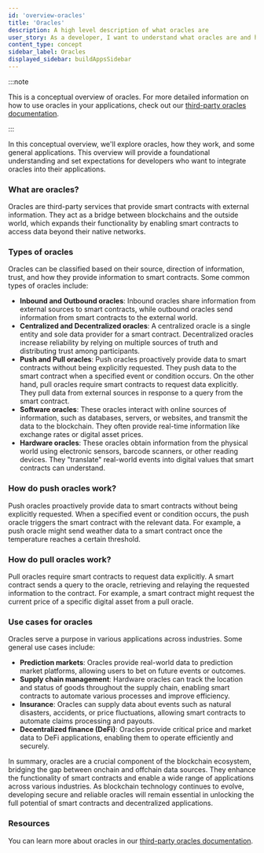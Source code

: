 ```yaml
---
id: 'overview-oracles'
title: 'Oracles'
description: A high level description of what oracles are
user_story: As a developer, I want to understand what oracles are and how they work.
content_type: concept
sidebar_label: Oracles
displayed_sidebar: buildAppsSidebar
---
```



:::note

This is a conceptual overview of oracles. For more detailed information on how to use oracles in your applications, check out our [third-party oracles documentation](/for-devs/oracles/oracles-content-map).

:::

In this conceptual overview, we'll explore oracles, how they work, and some general applications. This overview will provide a foundational understanding and set expectations for developers who want to integrate oracles into their applications.

### What are oracles?

Oracles are third-party services that provide smart contracts with external information. They act as a bridge between blockchains and the outside world, which expands their functionality by enabling smart contracts to access data beyond their native networks.

### Types of oracles

Oracles can be classified based on their source, direction of information, trust, and how they provide information to smart contracts. Some common types of oracles include:

- **Inbound and Outbound oracles**: Inbound oracles share information from external sources to smart contracts, while outbound oracles send information from smart contracts to the external world.
- **Centralized and Decentralized oracles**: A centralized oracle is a single entity and sole data provider for a smart contract. Decentralized oracles increase reliability by relying on multiple sources of truth and distributing trust among participants.
- **Push and Pull oracles**: Push oracles proactively provide data to smart contracts without being explicitly requested. They push data to the smart contract when a specified event or condition occurs. On the other hand, pull oracles require smart contracts to request data explicitly. They pull data from external sources in response to a query from the smart contract.
- **Software oracles**: These oracles interact with online sources of information, such as databases, servers, or websites, and transmit the data to the blockchain. They often provide real-time information like exchange rates or digital asset prices.
- **Hardware oracles**: These oracles obtain information from the physical world using electronic sensors, barcode scanners, or other reading devices. They "translate" real-world events into digital values that smart contracts can understand.

### How do push oracles work?

Push oracles proactively provide data to smart contracts without being explicitly requested. When a specified event or condition occurs, the push oracle triggers the smart contract with the relevant data. For example, a push oracle might send weather data to a smart contract once the temperature reaches a certain threshold.

<ImageZoom src="/img/apps-push-oracle.svg" alt="Push oracle" className="img-600px" />

### How do pull oracles work?

Pull oracles require smart contracts to request data explicitly. A smart contract sends a query to the oracle, retrieving and relaying the requested information to the contract. For example, a smart contract might request the current price of a specific digital asset from a pull oracle.

<ImageZoom src="/img/apps-pull-oracle.svg" alt="Pull oracle" className="img-600px" />

### Use cases for oracles

Oracles serve a purpose in various applications across industries. Some general use cases include:

- **Prediction markets**: Oracles provide real-world data to prediction market platforms, allowing users to bet on future events or outcomes.
- **Supply chain management**: Hardware oracles can track the location and status of goods throughout the supply chain, enabling smart contracts to automate various processes and improve efficiency.
- **Insurance**: Oracles can supply data about events such as natural disasters, accidents, or price fluctuations, allowing smart contracts to automate claims processing and payouts.
- **Decentralized finance (DeFi)**: Oracles provide critical price and market data to DeFi applications, enabling them to operate efficiently and securely.

In summary, oracles are a crucial component of the blockchain ecosystem, bridging the gap between onchain and offchain data sources. They enhance the functionality of smart contracts and enable a wide range of applications across various industries. As blockchain technology continues to evolve, developing secure and reliable oracles will remain essential in unlocking the full potential of smart contracts and decentralized applications.

### Resources

You can learn more about oracles in our [third-party oracles documentation](/for-devs/oracles/oracles-content-map).
